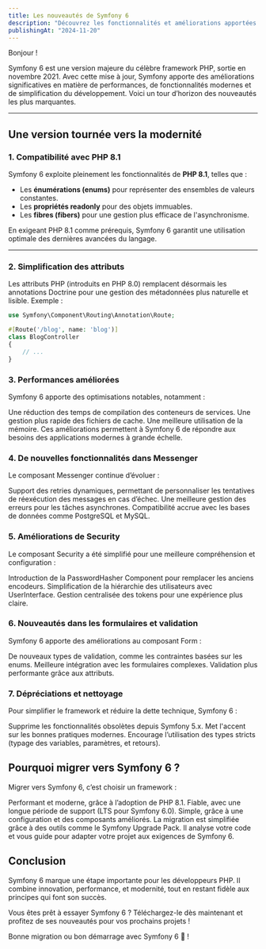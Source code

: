 ```yaml
---
title: Les nouveautés de Symfony 6
description: "Découvrez les fonctionnalités et améliorations apportées par Symfony 6, la dernière version majeure du framework PHP."
publishingAt: "2024-11-20"
---
```


Bonjour !

Symfony 6 est une version majeure du célèbre framework PHP, sortie en novembre 2021. Avec cette mise à jour, Symfony apporte des améliorations significatives en matière de performances, de fonctionnalités modernes et de simplification du développement. Voici un tour d’horizon des nouveautés les plus marquantes.

---

## Une version tournée vers la modernité

### 1. **Compatibilité avec PHP 8.1**
Symfony 6 exploite pleinement les fonctionnalités de **PHP 8.1**, telles que :
- Les **énumérations (enums)** pour représenter des ensembles de valeurs constantes.
- Les **propriétés readonly** pour des objets immuables.
- Les **fibres (fibers)** pour une gestion plus efficace de l'asynchronisme.

En exigeant PHP 8.1 comme prérequis, Symfony 6 garantit une utilisation optimale des dernières avancées du langage.

---

### 2. **Simplification des attributs**
Les attributs PHP (introduits en PHP 8.0) remplacent désormais les annotations Doctrine pour une gestion des métadonnées plus naturelle et lisible. Exemple :
```php
use Symfony\Component\Routing\Annotation\Route;

#[Route('/blog', name: 'blog')]
class BlogController
{
    // ...
}
```
### 3. **Performances améliorées**

Symfony 6 apporte des optimisations notables, notamment :

Une réduction des temps de compilation des conteneurs de services.
Une gestion plus rapide des fichiers de cache.
Une meilleure utilisation de la mémoire.
Ces améliorations permettent à Symfony 6 de répondre aux besoins des applications modernes à grande échelle.

### 4. **De nouvelles fonctionnalités dans Messenger**

Le composant Messenger continue d’évoluer :

Support des retries dynamiques, permettant de personnaliser les tentatives de réexécution des messages en cas d’échec.
Une meilleure gestion des erreurs pour les tâches asynchrones.
Compatibilité accrue avec les bases de données comme PostgreSQL et MySQL.

### 5. **Améliorations de Security**

Le composant Security a été simplifié pour une meilleure compréhension et configuration :

Introduction de la PasswordHasher Component pour remplacer les anciens encodeurs.
Simplification de la hiérarchie des utilisateurs avec UserInterface.
Gestion centralisée des tokens pour une expérience plus claire.

### 6. **Nouveautés dans les formulaires et validation**

Symfony 6 apporte des améliorations au composant Form :

De nouveaux types de validation, comme les contraintes basées sur les enums.
Meilleure intégration avec les formulaires complexes.
Validation plus performante grâce aux attributs.

### 7. **Dépréciations et nettoyage**

Pour simplifier le framework et réduire la dette technique, Symfony 6 :

Supprime les fonctionnalités obsolètes depuis Symfony 5.x.
Met l'accent sur les bonnes pratiques modernes.
Encourage l’utilisation des types stricts (typage des variables, paramètres, et retours).

## Pourquoi migrer vers Symfony 6 ?

Migrer vers Symfony 6, c’est choisir un framework :

Performant et moderne, grâce à l’adoption de PHP 8.1.
Fiable, avec une longue période de support (LTS pour Symfony 6.0).
Simple, grâce à une configuration et des composants améliorés.
La migration est simplifiée grâce à des outils comme le Symfony Upgrade Pack. Il analyse votre code et vous guide pour adapter votre projet aux exigences de Symfony 6.

## Conclusion

Symfony 6 marque une étape importante pour les développeurs PHP. Il combine innovation, performance, et modernité, tout en restant fidèle aux principes qui font son succès.

Vous êtes prêt à essayer Symfony 6 ? Téléchargez-le dès maintenant et profitez de ses nouveautés pour vos prochains projets !

Bonne migration ou bon démarrage avec Symfony 6 🚀 !
